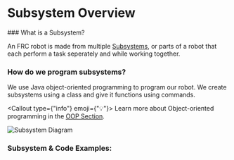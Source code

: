 
<Head>
    <title>Subsystem Overview - FEDS201</title>
    <meta property="og:title" content="Subsystem Overview - FEDS201" key="title" />
</Head>





# Subsystem Overview

<div></div>
### What is a Subsystem?

An FRC robot is made from multiple <u>Subsystems</u>, or parts of a robot that each perform a task seperately and while working together.
<div></div>

### How do we program subsystems?

We use Java object-oriented programming to program our robot. We create subsystems using a class and give it functions using commands.

<Callout type={"info"} emoji={"💡"}> Learn more about Object-oriented programming in the [OOP Section](https://musical-capybara-g465xqw4v5437p9-3000.app.github.dev/Non-FRC/Object-OrientedProgrammingConcepts).</Callout>

![Subsystem Diagram](https://i.imgur.com/aVyfHJK.png)

### Subsystem & Code Examples:

<Cards>
<Card title="Arm" target="_self" href="https://musical-capybara-g465xqw4v5437p9-3000.app.github.dev/FRC-Guide/Subsystems/Arm" />
<Card title="Shooter" target="_self" href="https://musical-capybara-g465xqw4v5437p9-3000.app.github.dev/FRC-Guide/Subsystems/Shooter" />
<Card title="intake" target="_self" href="https://musical-capybara-g465xqw4v5437p9-3000.app.github.dev/FRC-Guide/Subsystems/Intake" />
<Card title="Drive Base" target="_self" href="https://musical-capybara-g465xqw4v5437p9-3000.app.github.dev/FRC-Guide/Subsystems/DriveBase" />



</Cards>

